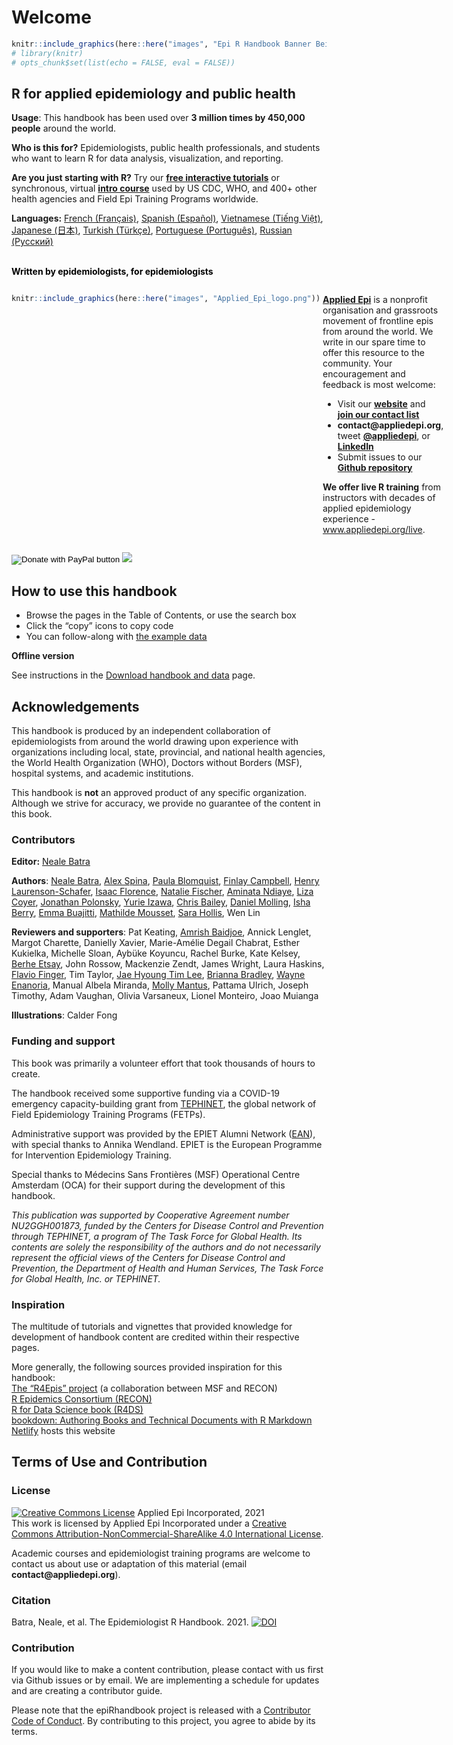 # Welcome {.unnumbered}

```r
knitr::include_graphics(here::here("images", "Epi R Handbook Banner Beige 1500x500.png"))
# library(knitr)
# opts_chunk$set(list(echo = FALSE, eval = FALSE))
```

<meta name="description" content="The Epi R Handbook is an R reference manual for applied epidemiology and public health.">

<meta http-equiv="Content-Type" content="text/html; charset=utf-8">

<!-- <span style="color: red;">**THIS IS A DRAFT.  REVIEWERS GIVE FEEDBACK AT THIS [LINK](https://forms.gle/4RNdRRLGx67xW9yq9)**.</span> -->

<!-- <span style="color: darkgreen;">**DO YOU LIKE THIS HANDBOOK? SHOULD SOMETHING BE CHANGED? PLEASE TELL US!**</span> -->

<!-- <form target="_blank" action="https://forms.gle/A5SnRVws7tPD15Js9"> -->

<!--     <input type="submit" value="FEEDBACK" /> -->

<!-- </form> -->

<!-- ======================================================= -->

<!-- ## An R reference manual for applied epidemiology and public health {.unnumbered} -->

<!-- <span style="color: brown;">**The Epi R Handbook is an R reference manual for applied epidemiology and public health.**</span> -->

<!-- ## About this handbook   -->

## R for applied epidemiology and public health {.unnumbered}

**Usage**: This handbook has been used over **3 million times by 450,000 people** around the world.

**Who is this for?** Epidemiologists, public health professionals, and students who want to learn R for data analysis, visualization, and reporting.

**Are you just starting with R?** Try our [**free interactive tutorials**](https://www.appliedepi.org/tutorial/) or synchronous, virtual [**intro course**](https://www.appliedepi.org/live/) used by US CDC, WHO, and 400+ other health agencies and Field Epi Training Programs worldwide.

**Languages:** [French (Français)](https://epirhandbook.com/fr), [Spanish (Español)](https://epirhandbook.com/es/), [Vietnamese (Tiếng Việt)](https://epirhandbook.com/vn/), [Japanese (日本)](https://epirhandbook.com/jp/), [Turkish (Türkçe)](https://epirhandbook.com/tr/), [Portuguese (Português)](https://epirhandbook.com/pt), [Russian (Русский)](https://epirhandbook.com/ru)

<!-- * Use practical epi examples - cleaning case linelists, making transmission chains and epidemic curves, automated reports and dashboards, modeling incidence and making projections, demographic pyramids and rate standardization, record matching, outbreak detection, survey analysis, survival analysis, GIS basics, contact tracing, phylogenetic trees...   -->

<!-- **How is this different than other R books?**   -->

<!-- * It is community-driven - *written for epidemiologists by epidemiologists* in their spare time and leveraging experience in local, national, academic, and emergency settings   -->

<!-- Dual-column created based on the rmarkdown cookbook here: https://bookdown.org/yihui/rmarkdown-cookbook/multi-column.html -->

<!-- <form target="_blank" action="https://www.paypal.com/donate?hosted_button_id=YTEZELC8VBXV6"> -->

<!--     <input type="submit" value="Donate to maintain this resource" /> -->

<!-- </form> -->

<br> [**Written by epidemiologists, for epidemiologists**]{style="color: black;"}

::: {style="display: flex;"}
<div>

```r
knitr::include_graphics(here::here("images", "Applied_Epi_logo.png"))
```

</div>

::: {.col data-latex="{0.05\\textwidth}"}
  <!-- an empty Div (with a white space), serving as
a column separator -->
:::

<div>

[**Applied Epi**](http://www.appliedepi.org) is a nonprofit organisation and grassroots movement of frontline epis from around the world. We write in our spare time to offer this resource to the community. Your encouragement and feedback is most welcome:

-   Visit our [**website**](http://www.appliedepi.org) and [**join our contact list**](https://forms.gle/9awNd8syypTSYUsn7)\
-   **contact\@appliedepi.org**, tweet [**\@appliedepi**](https://twitter.com/appliedepi), or [**LinkedIn**](www.linkedin.com/company/appliedepi)\
-   Submit issues to our [**Github repository**](https://github.com/appliedepi/epiRhandbook_eng)

**We offer live R training** from instructors with decades of applied epidemiology experience - [www.appliedepi.org/live](www.appliedepi.org/live).

</div>
:::

<form target="_blank" action="https://www.paypal.com/donate" method="post" target="_top">

<input type="hidden" name="hosted_button_id" value="YTEZELC8VBXV6" /> <input type="image" src="https://github.com/appliedepi/epiRhandbook_eng/raw/master/images/donate_button_long.png" border="0" name="submit" title="PayPal - The safer, easier way to pay online!" alt="Donate with PayPal button" /> <img src="https://www.paypal.com/en_US/i/scr/pixel.gif" border="0"/>

</form>

<!-- ======================================================= -->

## How to use this handbook {.unnumbered}

-   Browse the pages in the Table of Contents, or use the search box
-   Click the "copy" icons to copy code\
-   You can follow-along with [the example data](#data-used)

**Offline version**

See instructions in the [Download handbook and data](#data-used) page.

<!-- ======================================================= -->

## Acknowledgements {.unnumbered}

This handbook is produced by an independent collaboration of epidemiologists from around the world drawing upon experience with organizations including local, state, provincial, and national health agencies, the World Health Organization (WHO), Doctors without Borders (MSF), hospital systems, and academic institutions.

This handbook is **not** an approved product of any specific organization. Although we strive for accuracy, we provide no guarantee of the content in this book.

### Contributors {.unnumbered}

**Editor:** [Neale Batra](https://www.linkedin.com/in/neale-batra/)

**Authors**: [Neale Batra](https://www.linkedin.com/in/neale-batra/), [Alex Spina](https://github.com/aspina7), [Paula Blomquist](https://www.linkedin.com/in/paula-bianca-blomquist-53188186/), [Finlay Campbell](https://github.com/finlaycampbell), [Henry Laurenson-Schafer](https://github.com/henryls1), [Isaac Florence](www.Twitter.com/isaacatflorence), [Natalie Fischer](https://www.linkedin.com/in/nataliefischer211/), [Aminata Ndiaye](https://twitter.com/aminata_fadl), [Liza Coyer](https://www.linkedin.com/in/liza-coyer-86022040/), [Jonathan Polonsky](https://twitter.com/jonny_polonsky), [Yurie Izawa](https://ch.linkedin.com/in/yurie-izawa-a1590319), [Chris Bailey](https://twitter.com/cbailey_58?lang=en), [Daniel Molling](https://www.linkedin.com/in/daniel-molling-4005716a/), [Isha Berry](https://twitter.com/ishaberry2), [Emma Buajitti](https://twitter.com/buajitti), [Mathilde Mousset](https://mathildemousset.wordpress.com/research/), [Sara Hollis](https://www.linkedin.com/in/saramhollis/), Wen Lin

**Reviewers and supporters**: Pat Keating, [Amrish Baidjoe](https://twitter.com/Ammer_B), Annick Lenglet, Margot Charette, Danielly Xavier, Marie-Amélie Degail Chabrat, Esther Kukielka, Michelle Sloan, Aybüke Koyuncu, Rachel Burke, Kate Kelsey, [Berhe Etsay](https://www.linkedin.com/in/berhe-etsay-5752b1154/), John Rossow, Mackenzie Zendt, James Wright, Laura Haskins, [Flavio Finger](ffinger.github.io), Tim Taylor, [Jae Hyoung Tim Lee](https://www.linkedin.com/in/jaehyoungtlee/), [Brianna Bradley](https://www.linkedin.com/in/brianna-bradley-bb8658155), [Wayne Enanoria](https://www.linkedin.com/in/wenanoria), Manual Albela Miranda, [Molly Mantus](https://www.linkedin.com/in/molly-mantus-174550150/), Pattama Ulrich, Joseph Timothy, Adam Vaughan, Olivia Varsaneux, Lionel Monteiro, Joao Muianga

**Illustrations**: Calder Fong

<!-- **Editor-in-Chief:** Neale Batra  -->

<!-- **Project core team:** Neale Batra, Alex Spina, Amrish Baidjoe, Pat Keating, Henry Laurenson-Schafer, Finlay Campbell   -->

<!-- **Authors**: Neale Batra, Alex Spina, Paula Blomquist, Finlay Campbell, Henry Laurenson-Schafer, [Isaac Florence](www.Twitter.com/isaacatflorence), Natalie Fischer, Aminata Ndiaye, Liza Coyer, Jonathan Polonsky, Yurie Izawa, Chris Bailey, Daniel Molling, Isha Berry, Emma Buajitti, Mathilde Mousset, Sara Hollis, Wen Lin   -->

<!-- **Reviewers**: Pat Keating, Mathilde Mousset, Annick Lenglet, Margot Charette, Isha Berry, Paula Blomquist, Natalie Fischer, Daniely Xavier, Esther Kukielka, Michelle Sloan, Aybüke Koyuncu, Rachel Burke, Daniel Molling, Kate Kelsey, Berhe Etsay, John Rossow, Mackenzie Zendt, James Wright, Wayne Enanoria, Laura Haskins, Flavio Finger, Tim Taylor, Jae Hyoung Tim Lee, Brianna Bradley, Manual Albela Miranda, Molly Mantus, Priscilla Spencer, Pattama Ulrich, Joseph Timothy, Adam Vaughan, Olivia Varsaneux, Lionel Monteiro, Joao Muianga   -->

### Funding and support {.unnumbered}

This book was primarily a volunteer effort that took thousands of hours to create.

The handbook received some supportive funding via a COVID-19 emergency capacity-building grant from [TEPHINET](https://www.tephinet.org/), the global network of Field Epidemiology Training Programs (FETPs).

Administrative support was provided by the EPIET Alumni Network ([EAN](https://epietalumni.net/)), with special thanks to Annika Wendland. EPIET is the European Programme for Intervention Epidemiology Training.

Special thanks to Médecins Sans Frontières (MSF) Operational Centre Amsterdam (OCA) for their support during the development of this handbook.

*This publication was supported by Cooperative Agreement number NU2GGH001873, funded by the Centers for Disease Control and Prevention through TEPHINET, a program of The Task Force for Global Health. Its contents are solely the responsibility of the authors and do not necessarily represent the official views of the Centers for Disease Control and Prevention, the Department of Health and Human Services, The Task Force for Global Health, Inc. or TEPHINET.*

### Inspiration {.unnumbered}

The multitude of tutorials and vignettes that provided knowledge for development of handbook content are credited within their respective pages.

More generally, the following sources provided inspiration for this handbook:\
[The "R4Epis" project](https://r4epis.netlify.app/) (a collaboration between MSF and RECON)\
[R Epidemics Consortium (RECON)](https://www.repidemicsconsortium.org/)\
[R for Data Science book (R4DS)](https://r4ds.had.co.nz/)\
[bookdown: Authoring Books and Technical Documents with R Markdown](https://bookdown.org/yihui/bookdown/)\
[Netlify](https://www.netlify.com) hosts this website

<!-- ### Image credits {-}   -->

<!-- Images in logo from US CDC Public Health Image Library) include [2013 Yemen looking for mosquito breeding sites](https://phil.cdc.gov/Details.aspx?pid=19623), [Ebola virus](https://phil.cdc.gov/Details.aspx?pid=23186), and [Survey in Rajasthan](https://phil.cdc.gov/Details.aspx?pid=19838).   -->

## Terms of Use and Contribution {.unnumbered}

### License {.unnumbered}

<a rel="license" href="http://creativecommons.org/licenses/by-nc-sa/4.0/"><img src="https://i.creativecommons.org/l/by-nc-sa/4.0/88x31.png" alt="Creative Commons License" style="border-width:0"/></a> Applied Epi Incorporated, 2021 <br />This work is licensed by Applied Epi Incorporated under a <a rel="license" href="http://creativecommons.org/licenses/by-nc-sa/4.0/">Creative Commons Attribution-NonCommercial-ShareAlike 4.0 International License</a>.

Academic courses and epidemiologist training programs are welcome to contact us about use or adaptation of this material (email **contact\@appliedepi.org**).

### Citation {.unnumbered}

Batra, Neale, et al. The Epidemiologist R Handbook. 2021. <a rel="license" href="https://zenodo.org/badge/231610102.svg"><img src="https://zenodo.org/badge/231610102.svg" alt="DOI" style="border-width:0"/></a><br />

### Contribution {.unnumbered}

If you would like to make a content contribution, please contact with us first via Github issues or by email. We are implementing a schedule for updates and are creating a contributor guide.

Please note that the epiRhandbook project is released with a [Contributor Code of Conduct](https://contributor-covenant.org/version/2/0/CODE_OF_CONDUCT.html). By contributing to this project, you agree to abide by its terms.